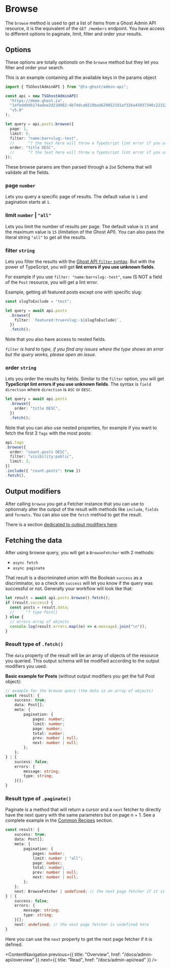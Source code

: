 # Browse

The `browse` method is used to get a list of items from a Ghost Admin API resource, it is the equivalent of the `GET /members` endpoint. You have access to different options to paginate, limit, filter and order your results.

## Options

These options are totally _optionals_ on the `browse` method but they let you filter and order your search.

This is an example containing all the available keys in the params object

```ts
import { TSGhostAdminAPI } from "@ts-ghost/admin-api";

const api = new TSGhostAdminAPI(
  "https://demo.ghost.io",
  "1efedd9db174adee2d23d982:4b74dca0219bad629852191af326a45037346c2231240e0f7aec1f9371cc14e8",
  "v5.0"
);

let query = api.posts.browse({
  page: 1,
  limit: 5,
  filter: "name:bar+slug:-test",
  //      ^? the text here will throw a TypeScript lint error if you use unknown fields.
  order: "title DESC",
  //      ^? the text here will throw a TypeScript lint error if you use unknown fields.
});
```

These browse params are then parsed through a `Zod` Schema that will validate all the fields.

### page `number`

Lets you query a specific page of results. The default value is `1` and pagination starts at `1`.

### limit `number` | `"all"`

Lets you limit the number of results per page. The default value is `15` and the maximum value is `15` (limitation of the Ghost API).
You can also pass the literal string `"all"` to get all the results.

### filter `string`

Lets you filter the results with the [Ghost API `filter` syntax](https://ghost.org/docs/admin-api/#filtering). But with the power of TypeScript, you will get **lint errors if you use unknown fields**.

For example if you use `filter: "name:bar+slug:-test"`, `name` IS NOT a field of the `Post` resource, you will get a lint error.

Example, getting all featured posts except one with specific slug:

```ts
const slugToExclude = "test";

let query = await api.posts
  .browse({
    filter: `featured:true+slug:-${slugToExclude}`,
  })
  .fetch();
```

Note that you also have access to nested fields.

_`filter` is hard to type, if you find any issues where the type shows an error but the query works,
please open an issue._

### order `string`

Lets you order the results by fields. Similar to the `filter` option, you will get **TypeScript lint errors if you use unknown fields**. The syntax is `field direction` where `direction` is `ASC` or `DESC`.

```ts
let query = await api.posts
  .browse({
    order: "title DESC",
  })
  .fetch();
```

Note that you can also use nested properties, for example if you want to fetch the first 3 `Tags` with the most posts:

```ts
api.tags
.browse({
  order: "count.posts DESC",
  filter: "visibility:public",
  limit: 3,
})
.include({ "count.posts": true })
.fetch(),
```

## Output modifiers

After calling `browse` you get a Fetcher instance that you can use to optionnaly alter the output of the result with methods like `include`, `fields` and `formats`. You can also use the `fetch` method to get the result.

There is a section [dedicated to output modifiers here](/docs/admin-api/output-modifiers).

## Fetching the data

After using browse query, you will get a `BrowseFetcher` with 2 methods:

- `async fetch`
- `async paginate`

That result is a discriminated union with the Boolean `success` as a discriminator, so a check on `success` will let you know if the query was successful or not. Generally your workflow will look like that:

```ts
let result = await api.posts.browse().fetch();
if (result.success) {
  const posts = result.data;
  //     ^? type Post[]
} else {
  // errors array of objects
  console.log(result.errors.map((e) => e.message).join("\n"));
}
```

### Result type of `.fetch()`

The `data` property of the result will be an array of objects of the resource you queried. This output schema will be modified according to the output modifiers you used.

**Basic example for Posts** (without output modifiers you get the full Post object):

```ts
// example for the browse query (the data is an array of objects)
const result: {
    success: true;
    data: Post[];
    meta: {
        pagination: {
            pages: number;
            limit: number;
            page: number;
            total: number;
            prev: number | null;
            next: number | null;
        };
    };
} | {
    success: false;
    errors: {
        message: string;
        type: string;
    }[];
}
```

### Result type of `.paginate()`

Paginate is a method that will return a cursor and a `next` fetcher to directly have the next query with the same parameters but on page n + 1. See a complete example in the [Common Recipes](/docs/admin-api/common-recipes) section.

```ts
const result: {
    success: true;
    data: Post[];
    meta: {
        pagination: {
            pages: number;
            limit: number | "all";
            page: number;
            total: number;
            prev: number | null;
            next: number | null;
        };
    };
    next: BrowseFetcher | undefined; // the next page fetcher if it is defined
} | {
    success: false;
    errors: {
        message: string;
        type: string;
    }[];
    next: undefined; // the next page fetcher is undefined here
}
```

Here you can use the `next` property to get the next page fetcher if it is defined.

<ContentNavigation
  previous={{ title: "Overview", href: "/docs/admin-api/overview" }}
  next={{ title: "Read", href: "/docs/admin-api/read" }}
/>
